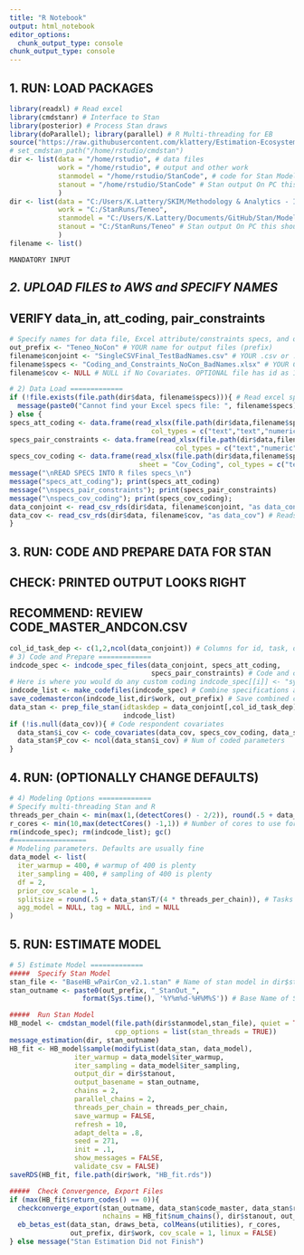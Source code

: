 ```yaml
---
title: "R Notebook"
output: html_notebook
editor_options: 
  chunk_output_type: console
chunk_output_type: console
---
```


######################################
##  1. RUN: LOAD PACKAGES           ##
```r
library(readxl) # Read excel
library(cmdstanr) # Interface to Stan
library(posterior) # Process Stan draws
library(doParallel); library(parallel) # R Multi-threading for EB
source("https://raw.githubusercontent.com/klattery/Estimation-Ecosystem/master/EE_Functions_Stan2.R")
# set_cmdstan_path("/home/rstudio/cmdstan")
dir <- list(data = "/home/rstudio", # data files
            work = "/home/rstudio", # output and other work
            stanmodel = "/home/rstudio/StanCode", # code for Stan Model
            stanout = "/home/rstudio/StanCode" # Stan output On PC this should be folder that does not sync
            )
dir <- list(data = "C:/Users/K.Lattery/SKIM/Methodology & Analytics - I91-1114-20 Master Analysis/CBC/Recoding Single CSV to dummies/Menno/Input/Teneo", 
            work = "C:/StanRuns/Teneo", 
            stanmodel = "C:/Users/K.Lattery/Documents/GitHub/Stan/Models", 
            stanout = "C:/StanRuns/Teneo" # Stan output On PC this should be folder that does not sync
            )
filename <- list()
```

######### `MANDATORY INPUT` ###########################
##  *2. UPLOAD FILES to AWS and SPECIFY NAMES*       ##
##     VERIFY data_in, att_coding, pair_constraints  ##
```r
# Specify names for data file, Excel attribute/constraints specs, and output
out_prefix <- "Teneo_NoCon" # YOUR name for output files (prefix)
filename$conjoint <- "SingleCSVFinal_TestBadNames.csv" # YOUR .csv or .rds with extension
filename$specs <- "Coding_and_Constraints_NoCon_BadNames.xlsx" # YOUR Coding and constraints file
filename$cov <- NULL # NULL if No Covariates. OPTIONAL file has id as 1st column

# 2) Data Load =============  
if (!file.exists(file.path(dir$data, filename$specs))){ # Read excel specs
  message(paste0("Cannot find your Excel specs file: ", filename$specs))    
} else {
specs_att_coding <- data.frame(read_xlsx(file.path(dir$data,filename$specs), sheet = "Att_Coding",
                                   col_types = c("text","text","numeric")))
specs_pair_constraints <- data.frame(read_xlsx(file.path(dir$data,filename$specs), sheet = "Pair_Constraints",
                                         col_types = c("text","numeric","numeric")))
specs_cov_coding <- data.frame(read_xlsx(file.path(dir$data,filename$specs),
                                sheet = "Cov_Coding", col_types = c("text","text")))
message("\nREAD SPECS INTO R files specs_\n")
message("specs_att_coding"); print(specs_att_coding)
message("\nspecs_pair_constraints"); print(specs_pair_constraints)
message("\nspecs_cov_coding"); print(specs_cov_coding); 
data_conjoint <- read_csv_rds(dir$data, filename$conjoint, "as data_conjoint") # Reads in (csv or rds)
data_cov <- read_csv_rds(dir$data, filename$cov, "as data_cov") # Reads in (csv or rds)
}
```


####################################################
##    3. RUN: CODE AND PREPARE DATA FOR STAN      ##
##       CHECK: PRINTED OUTPUT LOOKS RIGHT        ##
##       RECOMMEND: REVIEW CODE_MASTER_ANDCON.CSV ##
```r
col_id_task_dep <- c(1,2,ncol(data_conjoint)) # Columns for id, task, dep
# 3) Code and Prepare ============= 
indcode_spec <- indcode_spec_files(data_conjoint, specs_att_coding,
                                   specs_pair_constraints) # Code and constraints each attribute
# Here is where you would do any custom coding indcode_spec[[i]] <- "syntax"
indcode_list <- make_codefiles(indcode_spec) # Combine specifications above into one list
save_codemastercon(indcode_list,dir$work, out_prefix) # Save combined code_master and constraints 
data_stan <- prep_file_stan(idtaskdep = data_conjoint[,col_id_task_dep],
                            indcode_list)
if (!is.null(data_cov)){ # Code respondent covariates
  data_stan$i_cov <- code_covariates(data_cov, specs_cov_coding, data_stan$resp_id) 
  data_stan$P_cov <- ncol(data_stan$i_cov) # Num of coded parameters
}
```

###################################################
##    4. RUN: (OPTIONALLY CHANGE DEFAULTS)       ##
```r
# 4) Modeling Options ============= 
# Specify multi-threading Stan and R
threads_per_chain <- min(max(1,(detectCores() - 2/2)), round(.5 + data_stan$T/(1000)), 24)
r_cores <- min(10,max(detectCores() -1,1)) # Number of cores to use for R
rm(indcode_spec); rm(indcode_list); gc()
#==================
# Modeling parameters. Defaults are usually fine
data_model <- list(
  iter_warmup = 400, # warmup of 400 is plenty
  iter_sampling = 400, # sampling of 400 is plenty
  df = 2,
  prior_cov_scale = 1,
  splitsize = round(.5 + data_stan$T/(4 * threads_per_chain)), # Tasks per core
  agg_model = NULL, tag = NULL, ind = NULL
)

```

###################################################
##   5. RUN: ESTIMATE MODEL                      ##
```r
# 5) Estimate Model ============= 
#####  Specify Stan Model 
stan_file <- "BaseHB_wPairCon_v2.1.stan" # Name of stan model in dir$stanmodel
stan_outname <- paste0(out_prefix, "_StanOut_", 
                  format(Sys.time(), '%Y%m%d-%H%M%S')) # Base Name of Stan Output files  

#####  Run Stan Model 
HB_model <- cmdstan_model(file.path(dir$stanmodel,stan_file), quiet = TRUE,
                          cpp_options = list(stan_threads = TRUE))
message_estimation(dir, stan_outname)
HB_fit <- HB_model$sample(modifyList(data_stan, data_model),
                iter_warmup = data_model$iter_warmup,
                iter_sampling = data_model$iter_sampling,
                output_dir = dir$stanout,
                output_basename = stan_outname,
                chains = 2,
                parallel_chains = 2,
                threads_per_chain = threads_per_chain,
                save_warmup = FALSE,
                refresh = 10,
                adapt_delta = .8,
                seed = 271,
                init = .1,
                show_messages = FALSE,
                validate_csv = FALSE)
saveRDS(HB_fit, file.path(dir$work, "HB_fit.rds"))

#####  Check Convergence, Export Files  
if (max(HB_fit$return_codes() == 0)){
  checkconverge_export(stan_outname, data_stan$code_master, data_stan$resp_id,
                       nchains = HB_fit$num_chains(), dir$stanout, out_prefix, dir$work)
  eb_betas_est(data_stan, draws_beta, colMeans(utilities), r_cores,
               out_prefix, dir$work, cov_scale = 1, linux = FALSE)
} else message("Stan Estimation Did not Finish")
```



